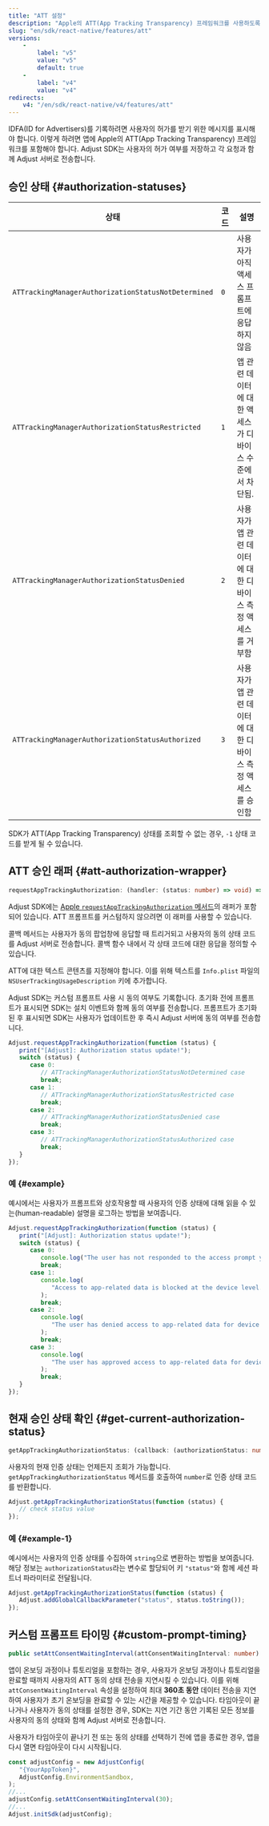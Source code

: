 ```yaml
---
title: "ATT 설정"
description: "Apple의 ATT(App Tracking Transparency) 프레임워크를 사용하도록 앱 설정"
slug: "en/sdk/react-native/features/att"
versions: 
    - 
        label: "v5"
        value: "v5"
        default: true
    - 
        label: "v4"
        value: "v4"
redirects: 
    v4: "/en/sdk/react-native/v4/features/att"
---
```

IDFA\(ID for Advertisers\)를 기록하려면 사용자의 허가를 받기 위한 메시지를 표시해야 합니다. 이렇게 하려면 앱에 Apple의 ATT\(App Tracking Transparency\) 프레임워크를 포함해야 합니다. Adjust SDK는 사용자의 허가 여부를 저장하고 각 요청과 함께 Adjust 서버로 전송합니다.

승인 상태 \{\#authorization\-statuses\}
---------------------------------------

|                         상태                          | 코드  |                 설명                 |
|-----------------------------------------------------|-----|------------------------------------|
| `ATTrackingManagerAuthorizationStatusNotDetermined` | `0` | 사용자가 아직 액세스 프롬프트에 응답하지 않음          |
| `ATTrackingManagerAuthorizationStatusRestricted`    | `1` | 앱 관련 데이터에 대한 액세스가 디바이스 수준에서 차단됨.   |
| `ATTrackingManagerAuthorizationStatusDenied`        | `2` | 사용자가 앱 관련 데이터에 대한 디바이스 측정 액세스를 거부함 |
| `ATTrackingManagerAuthorizationStatusAuthorized`    | `3` | 사용자가 앱 관련 데이터에 대한 디바이스 측정 액세스를 승인함 |

<callout type="note"> 

SDK가 ATT\(App Tracking Transparency\) 상태를 조회할 수 없는 경우, `-1` 상태 코드를 받게 될 수 있습니다.
</Callout> 

ATT 승인 래퍼 \{\#att\-authorization\-wrapper\}
------------------------------------------------

<codeblock title="메서드 서명"> 

```ts
requestAppTrackingAuthorization: (handler: (status: number) => void) => void
```

</CodeBlock> 

Adjust SDK에는 [Apple `requestAppTrackingAuthorization` 메서드](https://developer.apple.com/documentation/apptrackingtransparency/attrackingmanager/3547037-requesttrackingauthorizationwith)의 래퍼가 포함되어 있습니다. ATT 프롬프트를 커스텀하지 않으려면 이 래퍼를 사용할 수 있습니다.

콜백 메서드는 사용자가 동의 팝업창에 응답할 때 트리거되고 사용자의 동의 상태 코드를 Adjust 서버로 전송합니다. 콜백 함수 내에서 각 상태 코드에 대한 응답을 정의할 수 있습니다.

ATT에 대한 텍스트 콘텐츠를 지정해야 합니다. 이를 위해 텍스트를 `Info.plist` 파일의 `NSUserTrackingUsageDescription` 키에 추가합니다.
<callout type="tip"> 

Adjust SDK는 커스텀 프롬프트 사용 시 동의 여부도 기록합니다. 초기화 전에 프롬프트가 표시되면 SDK는 설치 이벤트와 함께 동의 여부를 전송합니다. 프롬프트가 초기화된 후 표시되면 SDK는 사용자가 업데이트한 후 즉시 Adjust 서버에 동의 여부를 전송합니다.
</Callout> 

```jsx
Adjust.requestAppTrackingAuthorization(function (status) {
   print("[Adjust]: Authorization status update!");
   switch (status) {
      case 0:
         // ATTrackingManagerAuthorizationStatusNotDetermined case
         break;
      case 1:
         // ATTrackingManagerAuthorizationStatusRestricted case
         break;
      case 2:
         // ATTrackingManagerAuthorizationStatusDenied case
         break;
      case 3:
         // ATTrackingManagerAuthorizationStatusAuthorized case
         break;
   }
});
```

### 예 \{\#example\}

예시에서는 사용자가 프롬프트와 상호작용할 때 사용자의 인증 상태에 대해 읽을 수 있는\(human\-readable\) 설명을 로그하는 방법을 보여줍니다.

```jsx
Adjust.requestAppTrackingAuthorization(function (status) {
   print("[Adjust]: Authorization status update!");
   switch (status) {
      case 0:
         console.log("The user has not responded to the access prompt yet.");
         break;
      case 1:
         console.log(
            "Access to app-related data is blocked at the device level.",
         );
         break;
      case 2:
         console.log(
            "The user has denied access to app-related data for device measurement.",
         );
         break;
      case 3:
         console.log(
            "The user has approved access to app-related data for device measurement.",
         );
         break;
   }
});
```

현재 승인 상태 확인 \{\#get\-current\-authorization\-status\}
-----------------------------------------------------------

<codeblock title="메서드 서명"> 

```ts
getAppTrackingAuthorizationStatus: (callback: (authorizationStatus: number) => void) => void
```

</CodeBlock> 

사용자의 현재 인증 상태는 언제든지 조회가 가능합니다. `getAppTrackingAuthorizationStatus` 메서드를 호출하여 `number`로 인증 상태 코드를 반환합니다.

```jsx
Adjust.getAppTrackingAuthorizationStatus(function (status) {
   // check status value
});
```

### 예 \{\#example\-1\}

예시에서는 사용자의 인증 상태를 수집하여 `string`으로 변환하는 방법을 보여줍니다. 해당 정보는 `authorizationStatus`라는 변수로 할당되어 키 `"status"`와 함께 세션 파트너 파라미터로 전달됩니다.

```jsx
Adjust.getAppTrackingAuthorizationStatus(function (status) {
   Adjust.addGlobalCallbackParameter("status", status.toString());
});
```

커스텀 프롬프트 타이밍 \{\#custom\-prompt\-timing\}
----------------------------------------------

<codeblock title="메서드 서명"> 

```ts
public setAttConsentWaitingInterval(attConsentWaitingInterval: number): void
```

</CodeBlock> 

앱이 온보딩 과정이나 튜토리얼을 포함하는 경우, 사용자가 온보딩 과정이나 튜토리얼을 완료할 때까지 사용자의 ATT 동의 상태 전송을 지연시킬 수 있습니다. 이를 위해 `attConsentWaitingInterval` 속성을 설정하여 최대 **360초 동안** 데이터 전송을 지연하여 사용자가 초기 온보딩을 완료할 수 있는 시간을 제공할 수 있습니다. 타임아웃이 끝나거나 사용자가 동의 상태를 설정한 경우, SDK는 지연 기간 동안 기록된 모든 정보를 사용자의 동의 상태와 함께 Adjust 서버로 전송합니다.

<Callout type="note">

사용자가 타임아웃이 끝나기 전 또는 동의 상태를 선택하기 전에 앱을 종료한 경우, 앱을 다시 열면 타임아웃이 다시 시작됩니다.
</Callout> 

```jsx
const adjustConfig = new AdjustConfig(
   "{YourAppToken}",
   AdjustConfig.EnvironmentSandbox,
);
//...
adjustConfig.setAttConsentWaitingInterval(30);
//...
Adjust.initSdk(adjustConfig);
```

